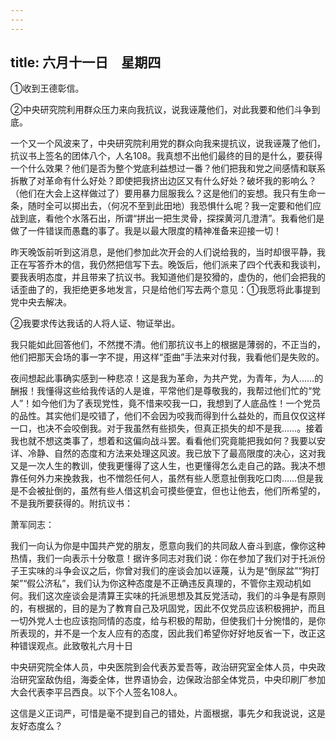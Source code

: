 ```yaml
---
---
---
```

title: 六月十一日　星期四
---




①收到王德彰信。

②中央研究院利用群众压力来向我抗议，说我诬蔑他们，对此我要和他们斗争到底。

一个又一个风波来了，中央研究院利用党的群众向我来提抗议，说我诬蔑了他们，抗议书上签名的团体八个，人名108。我真想不出他们最终的目的是什么，要获得一个什么效果？他们是否为整个党底利益想过一番？他们把我和党之间感情和联系拆散了对革命有什么好处？即使把我挤出边区又有什么好处？破坏我的影响么？（他们在大会上这样做过了）要用暴力屈服我么？这是他们的妄想。我只有生命一条，随时全可以掷出去，（何况不至到此田地）我恐惧什么呢？我一定要和他们应战到底，看他个水落石出，所谓“拼出一把生灵骨，探探黄河几澄清”。我看他们是做了一件错误而愚蠢的事了。我是以最大限度的精神准备来迎接一切！

昨天晚饭前听到这消息，是他们参加此次开会的人们说给我的，当时却很平静，我正在写答乔木的信，我仍然把信写下去。晚饭后，他们派来了四个代表和我谈判，要我表明态度，并且带来了抗议书。我知道他们是狡猾的，虚伪的，他们会把我的话歪曲了的，我拒绝更多地发言，只是给他们写去两个意见：①我愿将此事提到党中央去解决。

②我要求传达我话的人将人证、物证举出。

我只能如此回答他们，不然搅不清。他们那抗议书上的根据是薄弱的，不正当的，他们把那天会场的事一字不提，用这样“歪曲”手法来对付我，我看他们是失败的。

夜间想起此事确实感到一种悲凉！这是我为革命，为共产党，为青年，为人……的酬报！我懂得这些给我传话的人是谁，平常他们是尊敬我的，我帮过他们忙的“党人”！如今他们为了表现党性，竟不惜来咬我一口，我想到了人底品性！一个党员的品性。其实他们是咬错了，他们不会因为咬我而得到什么益处的，而且仅仅这样一口，也决不会咬倒我。对于我虽然有些损失，但真正损失的却不是我……。接着我也就不想这类事了，想着和这偏向战斗罢。看看他们究竟能把我如何？我要以安详、冷静、自然的态度和方法来处理这风波。我已放下了最高限度的决心，这对我又是一次人生的教训，使我更懂得了这人生，也更懂得怎么走自己的路。我决不想靠任何外力来挽救我，也不憎怨任何人，虽然有些人愿意扯倒我吃口肉……但是我是不会被扯倒的，虽然有些人借这机会可摸些便宜，但也让他去，他们所希望的，不是我所要获得的。附抗议书：

萧军同志：

我们一向认为你是中国共产党的朋友，愿意向我们的共同敌人奋斗到底，像你这种热情，我们一向表示十分敬意！据许多同志对我们说：你在参加了我们对于托派份子王实味的斗争会议之后，你曾对我们的座谈会加以诬蔑，认为是“倒尿盆”“狗打架”“假公济私”，我们认为你这种态度是不正确违反真理的，不管你主观动机如何。我们这次座谈会是清算王实味的托派思想及其反党活动，我们的斗争是有原则的，有根据的，目的是为了教育自己及巩固党，因此不仅党员应该积极拥护，而且一切外党人士也应该抱同情的态度，给与积极的帮助，但使我们十分惋惜的，是你所表现的，并不是一个友人应有的态度，因此我们希望你好好地反省一下，改正这种错误观点。此致敬礼六月十日

中央研究院全体人员，中央医院到会代表苏爱吾等，政治研究室全体人员，中央政治研究室敌伪组，海委全体，世界语协会，边保政治部全体党员，中央印刷厂参加大会代表李平吕西良。以下个人签名108人。

这信是义正词严，可惜是毫不提到自己的错处，片面根据，事先夕和我说说，这是友好态度么？